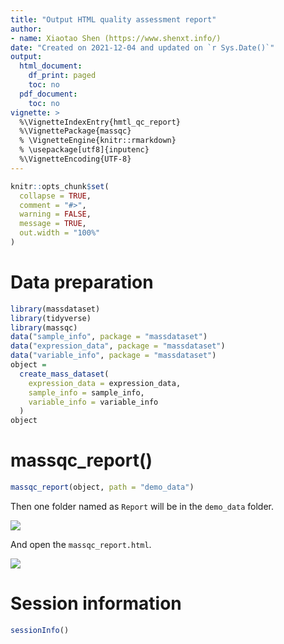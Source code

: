```yaml
---
title: "Output HTML quality assessment report"
author:
- name: Xiaotao Shen (https://www.shenxt.info/)
date: "Created on 2021-12-04 and updated on `r Sys.Date()`"
output:
  html_document:
    df_print: paged
    toc: no
  pdf_document:
    toc: no
vignette: >
  %\VignetteIndexEntry{hmtl_qc_report}
  %\VignettePackage{massqc}
  % \VignetteEngine{knitr::rmarkdown}
  % \usepackage[utf8]{inputenc}
  %\VignetteEncoding{UTF-8}
---
```


```r
knitr::opts_chunk$set(
  collapse = TRUE,
  comment = "#>",
  warning = FALSE,
  message = TRUE,
  out.width = "100%"
)
```

# **Data preparation**

```r
library(massdataset)
library(tidyverse)
library(massqc)
data("sample_info", package = "massdataset")
data("expression_data", package = "massdataset")
data("variable_info", package = "massdataset")
object =
  create_mass_dataset(
    expression_data = expression_data,
    sample_info = sample_info,
    variable_info = variable_info
  )
object
```

# **massqc_report()**

```r
massqc_report(object, path = "demo_data")
```

Then one folder named as `Report` will be in the `demo_data` folder.

![](../man/figures/Screen Shot 2022-01-06 at 11.51.25 PM.png)

And open the `massqc_report.html`.

![](../man/figures/Screen Shot 2022-01-06 at 11.52.25 PM.png)

# **Session information**

```r
sessionInfo()
```
